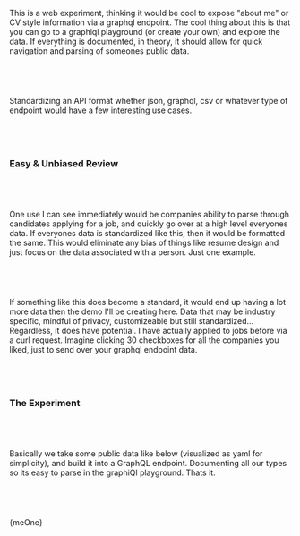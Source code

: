 
This is a web experiment, thinking it would be cool to expose "about me" or CV style information via a graphql endpoint. The cool thing about this is that you can go to a graphiql playground (or create your own) and explore the data. If everything is documented, in theory, it should allow for quick navigation and parsing of someones public data.

&nbsp;&nbsp;
-----

Standardizing an API format whether json, graphql, csv or whatever type of endpoint would have a few interesting use cases.

&nbsp;&nbsp;
-----

### Easy & Unbiased Review

&nbsp;&nbsp;
-----

One use I can see immediately would be companies ability to parse through candidates applying for a job, and quickly go over at a high level everyones data. If everyones data is standardized like this, then it would be formatted the same. This would eliminate any bias of things like resume design and just focus on the data associated with a person. Just one example.

&nbsp;&nbsp;
-----

If something like this does become a standard, it would end up having a lot more data then the demo I'll be creating here. Data that may be industry specific, mindful of privacy, customizeable but still standardized... Regardless, it does have potential. I have actually applied to jobs before via a curl request. Imagine clicking 30 checkboxes for all the companies you liked, just to send over your graphql endpoint data.

&nbsp;&nbsp;
-----

### The Experiment

&nbsp;&nbsp;
-----

Basically we take some public data like below (visualized as yaml for simplicity), and build it into a GraphQL endpoint. Documenting all our types so its easy to parse in the graphiQl playground. Thats it.

&nbsp;&nbsp;
-----

<Highlight language="yaml">{meOne}</Highlight>

&nbsp;&nbsp;
-----

&nbsp;&nbsp;
-----

<!-- <Button href="https://d2ml5pl4d66ya9.cloudfront.net/playground" className="block gr-tw-3 py-6 px-8 max-w-xs mx-auto rounded hover:opacity-75 text-center" target="_blank">
<span className="text-white">Check It Out</span></Button> -->
